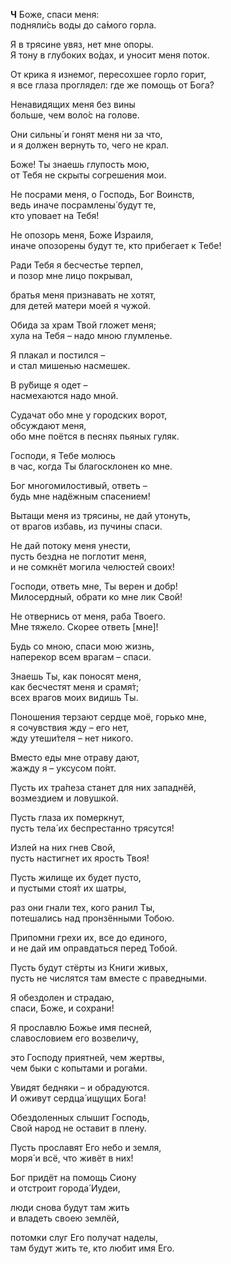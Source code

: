 **Ч** Боже, спаси меня:  
подняли́сь воды до са́мого горла.

Я в трясине увяз, нет мне опоры.  
Я тону в глубоких во́дах, и уносит меня поток.

От крика я изнемог, пересохшее горло горит,  
я все глаза проглядел: где же помощь от Бога?

Ненавидящих меня без вины  
больше, чем воло́с на голове.

Они сильны́ и гонят меня ни за что,  
и я должен вернуть то, чего не крал.

Боже! Ты знаешь глупость мою,  
от Тебя не скрыты согрешения мои.

Не посрами меня, о Господь, Бог Воинств,  
ведь иначе посрамлены́ будут те,  
кто уповает на Тебя!

Не опозорь меня, Боже Израиля,  
иначе опозорены будут те, кто прибегает к Тебе!

Ради Тебя я бесчестье терпел,  
и позор мне лицо покрывал,

братья меня признавать не хотят,  
для детей матери моей я чужой.

 Обида за храм Твой гложет меня;  
хула на Тебя – надо мною глумленье.

Я плакал и постился –  
и стал мишенью насмешек.

В ру́бище я одет –  
насмехаются надо мной.

Судачат обо мне у городских ворот,  
обсуждают меня,  
обо мне поётся в песнях пьяных гуляк.

Господи, я Тебе молюсь  
в час, когда Ты благосклонен ко мне.

Бог многомилостивый, ответь –  
будь мне надёжным спасением!

Вытащи меня из трясины, не дай утонуть,  
от врагов избавь, из пучины спаси.

Не дай потоку меня унести,  
пусть бездна не поглотит меня,  
и не сомкнёт могила челюстей своих!

Господи, ответь мне, Ты верен и добр!  
Милосердный, обрати ко мне лик Свой!

Не отвернись от меня, раба Твоего.  
Мне тяжело. Скорее ответь <R>[</R>мне<R>]</R>!

Будь со мною, спаси мою жизнь,  
наперекор всем врагам – спаси.

Знаешь Ты, как поносят меня,  
как бесчестят меня и срамя́т;  
всех врагов моих видишь Ты.

Поношения терзают сердце моё, горько мне,  
я сочувствия жду – его нет,  
жду утеши́теля – нет никого.

Вместо еды мне отраву дают,  
жажду я – уксусом по́ят.

Пусть их тра́пеза станет для них западнёй,  
возмездием и ловушкой.

Пусть глаза их померкнут,  
пусть тела́ их беспрестанно трясутся!

Излей на них гнев Свой,  
пусть настигнет их ярость Твоя!

Пусть жилище их будет пусто,  
и пустыми стоя́т их шатры,

раз они гнали тех, кого ранил Ты,  
потешались над пронзёнными Тобою.

Припомни грехи их, все до единого,  
и не дай им оправдаться перед Тобой.

Пусть будут стёрты из Книги живых,  
пусть не числятся там вместе с праведными.

Я обездолен и страдаю,  
спаси, Боже, и сохрани!

Я прославлю Божье имя песней,  
славословием его возвеличу,

это Господу приятней, чем жертвы,  
чем быки с копытами и рога́ми.

Увидят бедняки – и обрадуются.  
И оживут сердца́ ищущих Бога!

Обездоленных слышит Господь,  
Свой народ не оставит в плену.

Пусть прославят Его небо и земля,  
моря́ и всё, что живёт в них!

Бог придёт на помощь Сиону  
и отстроит города́ Иудеи,

люди снова будут там жить  
и владеть своею землёй,

потомки слуг Его получат наделы,  
там будут жить те, кто любит имя Его.
